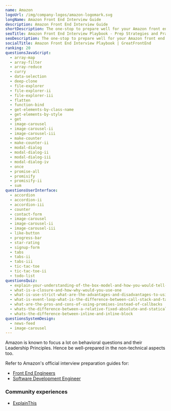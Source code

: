 ```yaml
---
name: Amazon
logoUrl: /img/company-logos/amazon-logomark.svg
longName: Amazon Front End Interview Guide
description: Amazon Front End Interview Guide
shortDescription: The one-stop to prepare well for your Amazon front end interviews
seoTitle: Amazon Front End Interview Playbook - Prep Strategies and Practice Questions
seoDescription: The one-stop to prepare well for your Amazon front end interviews. Discover insider tips, optimal prep strategies, and practice questions known to be tested.
socialTitle: Amazon Front End Interview Playbook | GreatFrontEnd
ranking: 20
questionsJavaScript:
  - array-map
  - array-filter
  - array-reduce
  - curry
  - data-selection
  - deep-clone
  - file-explorer
  - file-explorer-ii
  - file-explorer-iii
  - flatten
  - function-bind
  - get-elements-by-class-name
  - get-elements-by-style
  - get
  - image-carousel
  - image-carousel-ii
  - image-carousel-iii
  - make-counter
  - make-counter-ii
  - modal-dialog
  - modal-dialog-ii
  - modal-dialog-iii
  - modal-dialog-iv
  - once
  - promise-all
  - promisify
  - promisify-ii
  - sum
questionsUserInterface:
  - accordion
  - accordion-ii
  - accordion-iii
  - counter
  - contact-form
  - image-carousel
  - image-carousel-ii
  - image-carousel-iii
  - like-button
  - progress-bar
  - star-rating
  - signup-form
  - tabs
  - tabs-ii
  - tabs-iii
  - tic-tac-toe
  - tic-tac-toe-ii
  - todo-list
questionsQuiz:
  - explain-your-understanding-of-the-box-model-and-how-you-would-tell-the-browser-in-css-to-render-your-layout-in-different-box-models
  - what-is-a-closure-and-how-why-would-you-use-one
  - what-is-use-strict-what-are-the-advantages-and-disadvantages-to-using-it
  - what-is-event-loop-what-is-the-difference-between-call-stack-and-task-queue
  - what-are-the-pros-and-cons-of-using-promises-instead-of-callbacks
  - whats-the-difference-between-a-relative-fixed-absolute-and-statically-positioned-element
  - whats-the-difference-between-inline-and-inline-block
questionsSystemDesign:
  - news-feed
  - image-carousel
---
```


Amazon is known to focus a lot on behavioral questions and their Leadership Principles. Hence be well-prepared in the non-technical aspects too.

Refer to Amazon's official interview preparation guides for:

- [Front End Engineers](/static/guides/amazon-front-end-guide.pdf)
- [Software Development Engineer](https://amazonsdeinterviewprep.splashthat.com/)

### Community experiences

- [ExplainThis](https://www.explainthis.io/en/career/my-amazon-frontend-interview)
